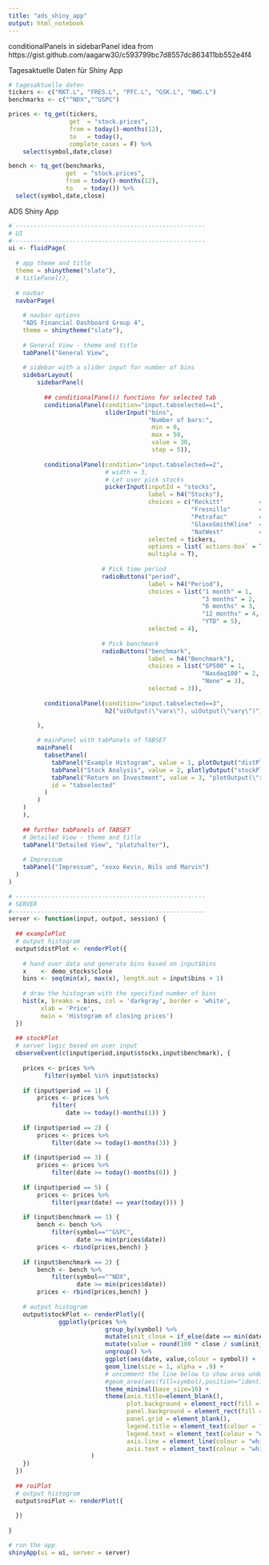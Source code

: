 ---
title: "ads_shiny_app"
output: html_notebook
---

conditionalPanels in sidebarPanel
idea from https://gist.github.com/aagarw30/c593799bc7d8557dc863411bb552e4f4

Tagesaktuelle Daten für Shiny App
```{r}
# tagesaktuelle daten
tickers <- c("RKT.L", "FRES.L", "PFC.L", "GSK.L", "NWG.L")
benchmarks <- c("^NDX","^GSPC")

prices <- tq_get(tickers, 
                 get  = "stock.prices",
                 from = today()-months(12),
                 to   = today(),
                 complete_cases = F) %>%
    select(symbol,date,close)

bench <- tq_get(benchmarks,
                get  = "stock.prices",
                from = today()-months(12),
                to   = today()) %>%
  select(symbol,date,close)
```


ADS Shiny App
```{r}
# -----------------------------------------------------
# UI
#------------------------------------------------------
ui <- fluidPage(
  
  # app theme and title
  theme = shinytheme("slate"),
  # titlePanel(),
  
  # navbar
  navbarPage(
    
    # navbar options
    "ADS Financial Dashboard Group 4",
    theme = shinytheme("slate"),
    
    # General View - theme and title
    tabPanel("General View",
             
    # sidebar with a slider input for number of bins 
    sidebarLayout(
        sidebarPanel(
          
          ## conditionalPanel() functions for selected tab
          conditionalPanel(condition="input.tabselected==1", 
                           sliderInput("bins",
                                       "Number of bars:",
                                        min = 0,
                                        max = 50,
                                        value = 30,
                                        step = 5)),
          
          conditionalPanel(condition="input.tabselected==2",
                           # width = 3,
                           # Let user pick stocks
                           pickerInput(inputId = "stocks",
                                       label = h4("Stocks"),
                                       choices = c("Reckitt"          = tickers[1], 
                                                   "Fresnillo"        = tickers[2],
                                                   "Petrofac"         = tickers[3],
                                                   "GlaxoSmithKline"  = tickers[4],
                                                   "NatWest"          = tickers[5]),
                                       selected = tickers,   
                                       options = list(`actions-box` = TRUE), 
                                       multiple = T),
                            
                          # Pick time period
                          radioButtons("period",
                                       label = h4("Period"),
                                       choices = list("1 month" = 1,
                                                      "3 months" = 2,
                                                      "6 months" = 3,
                                                      "12 months" = 4,
                                                      "YTD" = 5), 
                                       selected = 4),
                          
                          # Pick benchmark
                          radioButtons("benchmark", 
                                       label = h4("Benchmark"),
                                       choices = list("SP500" = 1,
                                                      "Nasdaq100" = 2, 
                                                      "None" = 3),
                                       selected = 3)),
        
          conditionalPanel(condition="input.tabselected==3",
                           h2("uiOutput(\"varx\"), uiOutput(\"vary\")"))
          
        ),

        # mainPanel with tabPanels of TABSET
        mainPanel(
          tabsetPanel(
            tabPanel("Example Histogram", value = 1, plotOutput("distPlot")), 
            tabPanel("Stock Analysis", value = 2, plotlyOutput("stockPlot", height = "200%", width = "100%")), 
            tabPanel("Return on Investment", value = 3, "plotOutput(\"roiPlot\")"),
            id = "tabselected"
          )
        )
    )
    ),
    
    ## further tabPanels of TABSET
    # Detailed View - theme and title
    tabPanel("Detailed View", "platzhalter"),
    
    # Impressum
    tabPanel("Impressum", "xoxo Kevin, Nils und Marvin")
  )
)

# -----------------------------------------------------
# SERVER
#------------------------------------------------------
server <- function(input, output, session) {
  
  ## examplePlot
  # output histogram
  output$distPlot <- renderPlot({
    
    # hand over data and generate bins based on input$bins
    x    <- demo_stocks$close
    bins <- seq(min(x), max(x), length.out = input$bins + 1)
  
    # draw the histogram with the specified number of bins
    hist(x, breaks = bins, col = 'darkgray', border = 'white',
         xlab = 'Price',
         main = 'Histogram of closing prices')
  })
  
  ## stockPlot
  # server logic based on user input
  observeEvent(c(input$period,input$stocks,input$benchmark), {
  
    prices <- prices %>%
          filter(symbol %in% input$stocks)
          
    if (input$period == 1) {
        prices <- prices %>%
            filter(
                date >= today()-months(1)) }
    
    if (input$period == 2) {
        prices <- prices %>%
            filter(date >= today()-months(3)) }
    
    if (input$period == 3) {
        prices <- prices %>%
            filter(date >= today()-months(6)) }
        
    if (input$period == 5) {
        prices <- prices %>%
            filter(year(date) == year(today())) }
    
    if (input$benchmark == 1) {
        bench <- bench %>%
            filter(symbol=="^GSPC",
                   date >= min(prices$date))
        prices <- rbind(prices,bench) }
    
    if (input$benchmark == 2) {
        bench <- bench %>%
            filter(symbol=="^NDX",
                   date >= min(prices$date))
        prices <- rbind(prices,bench) }
    
    # output histogram
    output$stockPlot <- renderPlotly({
              ggplotly(prices %>%
                           group_by(symbol) %>%
                           mutate(init_close = if_else(date == min(date),close,NA_real_)) %>%
                           mutate(value = round(100 * close / sum(init_close,na.rm=T),1)) %>%
                           ungroup() %>%
                           ggplot(aes(date, value,colour = symbol)) +
                           geom_line(size = 1, alpha = .9) +
                           # uncomment the line below to show area under curves
                           #geom_area(aes(fill=symbol),position="identity",alpha=.2) +
                           theme_minimal(base_size=16) +
                           theme(axis.title=element_blank(),
                                 plot.background = element_rect(fill = "#1C1E22"),
                                 panel.background = element_rect(fill = "#1C1E22"),
                                 panel.grid = element_blank(),
                                 legend.title = element_text(colour = "#1C1E22"),
                                 legend.text = element_text(colour = "white"),
                                 axis.line = element_line(colour = "white"),
                                 axis.text = element_text(colour = "white"))
                       )
    })
  })
  
  ## roiPlot
  # output histogram
  output$roiPlot <- renderPlot({
    
  })
  
}

# run the app
shinyApp(ui = ui, server = server)
```